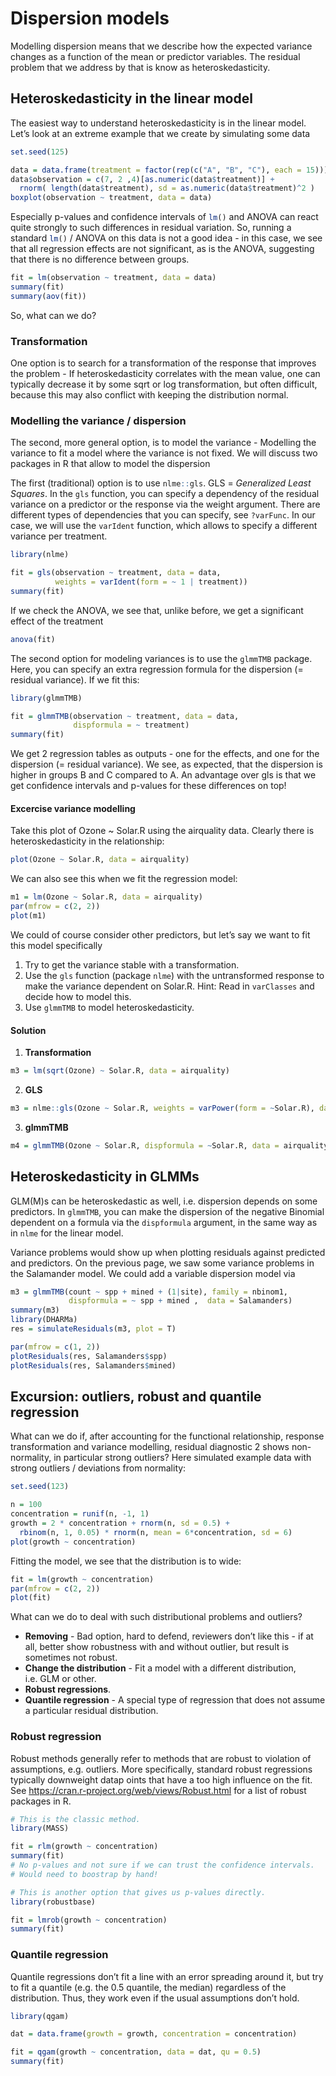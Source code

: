 # Dispersion models

Modelling dispersion means that we describe how the expected variance changes as a function of the mean or predictor variables. The residual problem that we address by that is know as heteroskedasticity.

## Heteroskedasticity in the linear model

The easiest way to understand heteroskedasticity is in the linear model. Let's look at an extreme example that we create by simulating some data

```r
set.seed(125)

data = data.frame(treatment = factor(rep(c("A", "B", "C"), each = 15)))
data$observation = c(7, 2 ,4)[as.numeric(data$treatment)] +
  rnorm( length(data$treatment), sd = as.numeric(data$treatment)^2 )
boxplot(observation ~ treatment, data = data)
```

Especially p-values and confidence intervals of `lm()`{.R} and ANOVA can react quite strongly to such differences in residual variation. So, running a standard `lm()`{.R} / ANOVA on this data is not a good idea - in this case, we see that all regression effects are not significant, as is the ANOVA, suggesting that there is no difference between groups.

```r
fit = lm(observation ~ treatment, data = data)
summary(fit)
summary(aov(fit))
```

So, what can we do?

### Transformation

One option is to search for a transformation of the response that improves the problem - If heteroskedasticity correlates with the mean value, one can typically decrease it by some sqrt or log transformation, but often difficult, because this may also conflict with keeping the distribution normal.

### Modelling the variance / dispersion

The second, more general option, is to model the variance - Modelling the variance to fit a model where the variance is not fixed. We will discuss two packages in R that allow to model the dispersion

The first (traditional) option is to use `nlme::gls`{.R}. GLS = *Generalized Least Squares*. In the `gls` function, you can specify a dependency of the residual variance on a predictor or the response via the weight argument. There are different types of dependencies that you can specify, see `?varFunc`{.R}. In our case, we will use the `varIdent` function, which allows to specify a different variance per treatment.

```r
library(nlme)

fit = gls(observation ~ treatment, data = data, 
          weights = varIdent(form = ~ 1 | treatment))
summary(fit)
```

If we check the ANOVA, we see that, unlike before, we get a significant effect of the treatment

```r
anova(fit)
```

The second option for modeling variances is to use the `glmmTMB` package. Here, you can specify an extra regression formula for the dispersion (= residual variance). If we fit this:

```r
library(glmmTMB)

fit = glmmTMB(observation ~ treatment, data = data, 
              dispformula = ~ treatment)
summary(fit)
```

We get 2 regression tables as outputs - one for the effects, and one for the dispersion (= residual variance). We see, as expected, that the dispersion is higher in groups B and C compared to A. An advantage over gls is that we get confidence intervals and p-values for these differences on top!

::: {.callout-caution icon="false"}
#### Excercise variance modelling

Take this plot of Ozone \~ Solar.R using the airquality data. Clearly there is heteroskedasticity in the relationship:

```r
plot(Ozone ~ Solar.R, data = airquality)
```

We can also see this when we fit the regression model:

```r
m1 = lm(Ozone ~ Solar.R, data = airquality)
par(mfrow = c(2, 2))
plot(m1)
```

We could of course consider other predictors, but let's say we want to fit this model specifically

1.  Try to get the variance stable with a transformation.
2.  Use the `gls` function (package `nlme`) with the untransformed response to make the variance dependent on Solar.R. Hint: Read in `varClasses` and decide how to model this.
3.  Use `glmmTMB` to model heteroskedasticity.
:::

::: {.callout-tip collapse="true" appearance="minimal" icon="false"}
#### Solution

1.  **Transformation**

```r
m3 = lm(sqrt(Ozone) ~ Solar.R, data = airquality)
```


2.  **GLS**

```r
m3 = nlme::gls(Ozone ~ Solar.R, weights = varPower(form = ~Solar.R), data = airquality[complete.cases(airquality),])
```

3.  **glmmTMB**

```r
m4 = glmmTMB(Ozone ~ Solar.R, dispformula = ~Solar.R, data = airquality)
```

:::

## Heteroskedasticity in GLMMs

GLM(M)s can be heteroskedastic as well, i.e. dispersion depends on some predictors. In `glmmTMB`, you can make the dispersion of the negative Binomial dependent on a formula via the `dispformula` argument, in the same way as in `nlme` for the linear model.

Variance problems would show up when plotting residuals against predicted and predictors. On the previous page, we saw some variance problems in the Salamander model. We could add a variable dispersion model via

```r
m3 = glmmTMB(count ~ spp + mined + (1|site), family = nbinom1,
             dispformula = ~ spp + mined ,  data = Salamanders)
summary(m3)
library(DHARMa)
res = simulateResiduals(m3, plot = T)

par(mfrow = c(1, 2))
plotResiduals(res, Salamanders$spp)
plotResiduals(res, Salamanders$mined)
```

## Excursion: outliers, robust and quantile regression

What can we do if, after accounting for the functional relationship, response transformation and variance modelling, residual diagnostic 2 shows non-normality, in particular strong outliers? Here simulated example data with strong outliers / deviations from normality:

```r
set.seed(123)

n = 100
concentration = runif(n, -1, 1)
growth = 2 * concentration + rnorm(n, sd = 0.5) +
  rbinom(n, 1, 0.05) * rnorm(n, mean = 6*concentration, sd = 6)
plot(growth ~ concentration)
```

Fitting the model, we see that the distribution is to wide:

```r
fit = lm(growth ~ concentration)
par(mfrow = c(2, 2))
plot(fit)
```

What can we do to deal with such distributional problems and outliers?

-   **Removing** - Bad option, hard to defend, reviewers don't like this - if at all, better show robustness with and without outlier, but result is sometimes not robust.
-   **Change the distribution** - Fit a model with a different distribution, i.e. GLM or other.
-   **Robust regressions**.
-   **Quantile regression** - A special type of regression that does not assume a particular residual distribution.

### Robust regression

Robust methods generally refer to methods that are robust to violation of assumptions, e.g. outliers. More specifically, standard robust regressions typically downweight datap oints that have a too high influence on the fit. See <a href="https://cran.r-project.org/web/views/Robust.html" target="_blank" rel="noopener">https://cran.r-project.org/web/views/Robust.html</a> for a list of robust packages in R.

```r
# This is the classic method.
library(MASS)

fit = rlm(growth ~ concentration) 
summary(fit)
# No p-values and not sure if we can trust the confidence intervals.
# Would need to boostrap by hand!

# This is another option that gives us p-values directly.
library(robustbase)

fit = lmrob(growth ~ concentration) 
summary(fit)
```

### Quantile regression

Quantile regressions don't fit a line with an error spreading around it, but try to fit a quantile (e.g. the 0.5 quantile, the median) regardless of the distribution. Thus, they work even if the usual assumptions don't hold.

```r
library(qgam)

dat = data.frame(growth = growth, concentration = concentration)

fit = qgam(growth ~ concentration, data = dat, qu = 0.5) 
summary(fit)
```
